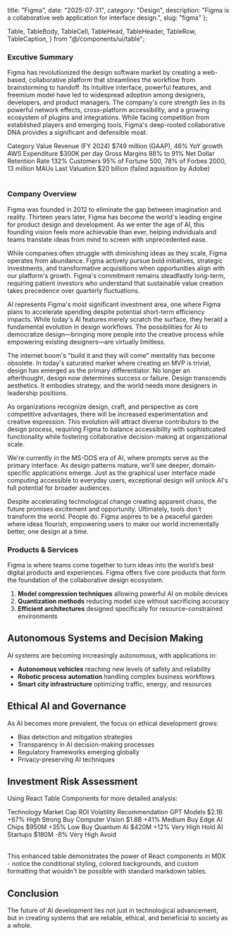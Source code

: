   title: "Figma",
  date: "2025-07-31",
  category: "Design",
  description: "Figma is a collaborative web application for interface design.",
  slug: "figma"
};

  Table,
  TableBody,
  TableCell,
  TableHead,
  TableHeader,
  TableRow,
  TableCaption,
} from "@/components/ui/table";

### Excutive Summary

Figma has revolutionized the design software market by creating a web-based, collaborative platform that streamlines the workflow from brainstorming to handoff. Its intuitive interface, powerful features, and freemium model have led to widespread adoption among designers, developers, and product managers. The company's core strength lies in its powerful network effects, cross-platform accessibility, and a growing ecosystem of plugins and integrations. While facing competition from established players and emerging tools, Figma's deep-rooted collaborative DNA provides a significant and defensible moat.

<Table>
  <TableHeader>
    <TableRow>
      <TableHeadWithWidth width="25%">Category</TableHeadWithWidth>
      <TableHeadWithWidth width="75%">Value</TableHeadWithWidth>
    </TableRow>
  </TableHeader>
  <TableBody>
    <TableRow className="bg-green-50 dark:bg-green-900/20">
      <TableHeadWithWidth width="25%">Revenue (FY 2024)</TableHeadWithWidth>
      <TableHeadWithWidth width="75%">$749 million (GAAP), 46% YoY growth</TableHeadWithWidth>
    </TableRow>
    <TableRow className="bg-green-50 dark:bg-green-900/20">
      <TableHeadWithWidth width="25%">AWS Expenditure</TableHeadWithWidth>
      <TableHeadWithWidth width="75%">$300K per day</TableHeadWithWidth>
    </TableRow>
    <TableRow className="bg-green-50 dark:bg-green-900/20">
      <TableHeadWithWidth width="25%">Gross Margins	</TableHeadWithWidth>
      <TableHeadWithWidth width="75%">88% to 91%</TableHeadWithWidth>
    </TableRow>
    <TableRow className="bg-green-50 dark:bg-green-900/20">
      <TableHeadWithWidth width="25%">Net Dollar Retention Rate</TableHeadWithWidth>
      <TableHeadWithWidth width="75%">132%</TableHeadWithWidth>
    </TableRow>
    <TableRow className="bg-green-50 dark:bg-green-900/20">
      <TableHeadWithWidth width="25%">Customers</TableHeadWithWidth>
      <TableHeadWithWidth width="75%">95% of Fortune 500, 78% of Forbes 2000, 13 million MAUs</TableHeadWithWidth>
    </TableRow>
    <TableRow className="bg-green-50 dark:bg-green-900/20">
      <TableHeadWithWidth width="25%">Last Valuation</TableHeadWithWidth>
      <TableHeadWithWidth width="75%">$20 billion (failed aquisition by Adobe)</TableHeadWithWidth>
    </TableRow>
  </TableBody>
</Table>


### Company Overview

Figma was founded in 2012 to eliminate the gap between imagination and reality. Thirteen years later, Figma has become the world's leading engine for product design and development. As we enter the age of AI, this founding vision feels more achievable than ever, helping individuals and teams translate ideas from mind to screen with unprecedented ease.

While companies often struggle with diminishing ideas as they scale, Figma operates from abundance. Figma actively pursue bold initiatives, strategic investments, and transformative acquisitions when opportunities align with our platform's growth. Figma's commitment remains steadfastly long-term, requiring patient investors who understand that sustainable value creation takes precedence over quarterly fluctuations.

AI represents Figma's most significant investment area, one where Figma plans to accelerate spending despite potential short-term efficiency impacts. While today's AI features merely scratch the surface, they herald a fundamental evolution in design workflows. The possibilities for AI to democratize design—bringing more people into the creative process while empowering existing designers—are virtually limitless.

The internet boom's "build it and they will come" mentality has become obsolete. In today's saturated market where creating an MVP is trivial, design has emerged as the primary differentiator. No longer an afterthought, design now determines success or failure. Design transcends aesthetics. It embodies strategy, and the world needs more designers in leadership positions.

As organizations recognize design, craft, and perspective as core competitive advantages, there will be increased experimentation and creative expression. This evolution will attract diverse contributors to the design process, requiring Figma to balance accessibility with sophisticated functionality while fostering collaborative decision-making at organizational scale.

We're currently in the MS-DOS era of AI, where prompts serve as the primary interface. As design patterns mature, we'll see deeper, domain-specific applications emerge. Just as the graphical user interface made computing accessible to everyday users, exceptional design will unlock AI's full potential for broader audiences.

Despite accelerating technological change creating apparent chaos, the future promises excitement and opportunity. Ultimately, tools don't transform the world. People do. Figma aspires to be a peaceful garden where ideas flourish, empowering users to make our world incrementally better, one design at a time.

### Products & Services

Figma is where teams come together to turn ideas into the world’s best digital products and experiences. Figma offers five core products that form the foundation of the collaborative design ecosystem.

1. **Model compression techniques** allowing powerful AI on mobile devices
2. **Quantization methods** reducing model size without sacrificing accuracy
3. **Efficient architectures** designed specifically for resource-constrained environments

## Autonomous Systems and Decision Making

AI systems are becoming increasingly autonomous, with applications in:

- **Autonomous vehicles** reaching new levels of safety and reliability
- **Robotic process automation** handling complex business workflows
- **Smart city infrastructure** optimizing traffic, energy, and resources

## Ethical AI and Governance

As AI becomes more prevalent, the focus on ethical development grows:

- Bias detection and mitigation strategies
- Transparency in AI decision-making processes
- Regulatory frameworks emerging globally
- Privacy-preserving AI techniques

## Investment Risk Assessment

Using React Table Components for more detailed analysis:

<Table>
  <TableHeader>
    <TableRow>
      <TableHeadWithWidth width="30%">Technology</TableHeadWithWidth>
      <TableHeadWithWidth width="15%">Market Cap</TableHeadWithWidth>
      <TableHeadWithWidth width="12%" className="text-right">ROI</TableHeadWithWidth>
      <TableHeadWithWidth width="15%" className="text-right">Volatility</TableHeadWithWidth>
      <TableHeadWithWidth width="28%">Recommendation</TableHeadWithWidth>
    </TableRow>
  </TableHeader>
  <TableBody>
    <TableRow className="bg-green-50 dark:bg-green-900/20">
      <TableCellWithWidth width="30%" className="font-medium">GPT Models</TableCellWithWidth>
      <TableCellWithWidth width="15%">$2.1B</TableCellWithWidth>
      <TableCellWithWidth width="12%" className="text-right text-green-600 font-semibold">+67%</TableCellWithWidth>
      <TableCellWithWidth width="15%" className="text-right">High</TableCellWithWidth>
      <TableCellWithWidth width="28%" className="text-green-600 font-medium">Strong Buy</TableCellWithWidth>
    </TableRow>
    <TableRow>
      <TableCellWithWidth width="30%" className="font-medium">Computer Vision</TableCellWithWidth>
      <TableCellWithWidth width="15%">$1.8B</TableCellWithWidth>
      <TableCellWithWidth width="12%" className="text-right text-blue-600 font-semibold">+41%</TableCellWithWidth>
      <TableCellWithWidth width="15%" className="text-right">Medium</TableCellWithWidth>
      <TableCellWithWidth width="28%" className="text-blue-600 font-medium">Buy</TableCellWithWidth>
    </TableRow>
    <TableRow>
      <TableCellWithWidth width="30%" className="font-medium">Edge AI Chips</TableCellWithWidth>
      <TableCellWithWidth width="15%">$950M</TableCellWithWidth>
      <TableCellWithWidth width="12%" className="text-right text-green-600 font-semibold">+35%</TableCellWithWidth>
      <TableCellWithWidth width="15%" className="text-right">Low</TableCellWithWidth>
      <TableCellWithWidth width="28%" className="text-green-600 font-medium">Buy</TableCellWithWidth>
    </TableRow>
    <TableRow className="bg-yellow-50 dark:bg-yellow-900/20">
      <TableCellWithWidth width="30%" className="font-medium">Quantum AI</TableCellWithWidth>
      <TableCellWithWidth width="15%">$420M</TableCellWithWidth>
      <TableCellWithWidth width="12%" className="text-right text-yellow-600 font-semibold">+12%</TableCellWithWidth>
      <TableCellWithWidth width="15%" className="text-right">Very High</TableCellWithWidth>
      <TableCellWithWidth width="28%" className="text-yellow-600 font-medium">Hold</TableCellWithWidth>
    </TableRow>
    <TableRow className="bg-red-50 dark:bg-red-900/20">
      <TableCellWithWidth width="30%" className="font-medium">AI Startups</TableCellWithWidth>
      <TableCellWithWidth width="15%">$180M</TableCellWithWidth>
      <TableCellWithWidth width="12%" className="text-right text-red-600 font-semibold">-8%</TableCellWithWidth>
      <TableCellWithWidth width="15%" className="text-right">Very High</TableCellWithWidth>
      <TableCellWithWidth width="28%" className="text-red-600 font-medium">Avoid</TableCellWithWidth>
    </TableRow>
  </TableBody>
</Table>

This enhanced table demonstrates the power of React components in MDX - notice the conditional styling, colored backgrounds, and custom formatting that wouldn't be possible with standard markdown tables.

## Conclusion

The future of AI development lies not just in technological advancement, but in creating systems that are reliable, ethical, and beneficial to society as a whole.